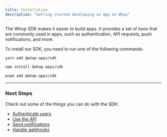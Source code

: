 ```yaml
---
title: Installation
description: "Getting started developing an App on Whop"
---
```


The Whop SDK makes it easier to build apps. It provides a set of tools that are commonly used in apps, such as authentication, API requests, push notifications, and more.

To install our SDK, you need to run one of the following commands:

<CodeGroup>

```bash yarn
yarn add @whop-apps/sdk
```

```bash npm
npm install @whop-apps/sdk
```

```bash pnpm
pnpm add @whop-apps/sdk
```

</CodeGroup>

---

### Next Steps

Check out some of the things you can do with the SDK:

- [Authenticate users](/sdk/validate-token)
- [Use the API](/sdk/api)
- [Send notifications](/api-reference/v5/apps/notifications/send)
- [Handle webhooks](/sdk/webhooks)
